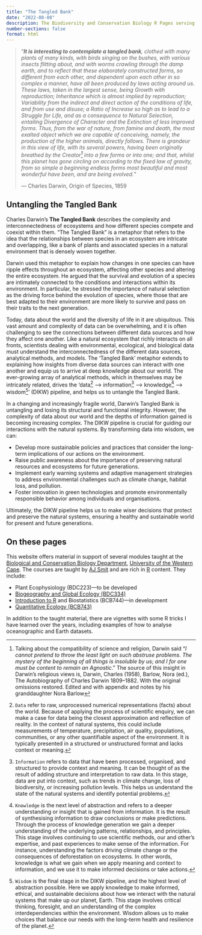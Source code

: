 ```yaml
---
title: "The Tangled Bank"
date: "2022-08-08"
description: The Biodiversity and Conservation Biology R Pages serving BDC334, BCB743, and BCB744
number-sections: false
format: html  
---
```


> "***It is interesting to contemplate a tangled bank**, clothed with many plants of many kinds, with birds singing on the bushes, with various insects flitting about, and with worms crawling through the damp earth, and to reflect that these elaborately constructed forms, so different from each other, and dependent upon each other in so complex a manner, have all been produced by laws acting around us. These laws, taken in the largest sense, being Growth with reproduction; Inheritance which is almost implied by reproduction; Variability from the indirect and direct action of the conditions of life, and from use and disuse; a Ratio of Increase so high as to lead to a Struggle for Life, and as a consequence to Natural Selection, entailing Divergence of Character and the Extinction of less improved forms. Thus, from the war of nature, from famine and death, the most exalted object which we are capable of conceiving, namely, the production of the higher animals, directly follows. There is grandeur in this view of life, with its several powers, having been originally breathed by the Creator[^1] into a few forms or into one; and that, whilst this planet has gone circling on according to the fixed law of gravity, from so simple a beginning endless forms most beautiful and most wonderful have been, and are being evolved.*"
>
> --- Charles Darwin, Origin of Species, 1859

## Untangling the Tangled Bank

Charles Darwin's **The Tangled Bank** describes the complexity and interconnectedness of ecosystems and how different species compete and coexist within them. "The Tangled Bank" is a metaphor that refers to the idea that the relationships between species in an ecosystem are intricate and overlapping, like a bank of plants and associated species in a natural environment that is densely woven together.

Darwin used this metaphor to explain how changes in one species can have ripple effects throughout an ecosystem, affecting other species and altering the entire ecosystem. He argued that the survival and evolution of a species are intimately connected to the conditions and interactions within its environment. In particular, he stressed the importance of natural selection as the driving force behind the evolution of species, where those that are best adapted to their environment are more likely to survive and pass on their traits to the next generation.

Today, data about the world and the diversity of life in it are ubiquitous. This vast amount and complexity of data can be overwhelming, and it is often challenging to see the connections between different data sources and how they affect one another. Like a natural ecosystem that richly interacts on all fronts, scientists dealing with environmental, ecological, and biological data must understand the interconnectedness of the different data sources, analytical methods, and models. The 'Tangled Bank' metaphor extends to explaining how insights from diverse data sources can interact with one another and equip us to arrive at deep knowledge about our world. The ever-growing array of analytical methods, which in themselves may be intricately related, drives the 'data[^2] --> information[^3] --> knowledge[^4] --> wisdom[^5]' (DIKW) pipeline, and helps us to untangle the Tangled Bank.

In a changing and increasingly fragile world, Darwin's Tangled Bank is untangling and losing its structural and functional integrity. However, the complexity of data about our world and the depths of information gained is becoming increasing complex. The DIKW pipeline is crucial for guiding our interactions with the natural systems. By transforming data into wisdom, we can:

* Develop more sustainable policies and practices that consider the long-term implications of our actions on the environment.
* Raise public awareness about the importance of preserving natural resources and ecosystems for future generations.
* Implement early warning systems and adaptive management strategies to address environmental challenges such as climate change, habitat loss, and pollution.
* Foster innovation in green technologies and promote environmentally responsible behavior among individuals and organisations.

Ultimately, the DIKW pipeline helps us to make wiser decisions that protect and preserve the natural systems, ensuring a healthy and sustainable world for present and future generations.


[^1]: Talking about the compatibility of science and religion, Darwin said "*I cannot pretend to throw the least light on such abstruse problems. The mystery of the beginning of all things is insoluble by us; and I for one must be content to remain an Agnostic*." The source of this insight in Darwin's religious views is, Darwin, Charles (1958), Barlow, Nora (ed.), The Autobiography of Charles Darwin 1809–1882. With the original omissions restored. Edited and with appendix and notes by his granddaughter Nora Barlow

[^2]: `Data` refer to raw, unprocessed numerical representations (facts) about the world. Because of applying the process of scientific enquiry, we can make a case for data being the closest approximation and reflection of reality. In the context of natural systems, this could include measurements of temperature, precipitation, air quality, populations, communities, or any other quantifiable aspect of the environment. It is typically presented in a structured or unstructured format and lacks context or meaning.

[^3]: `Information` refers to data that have been processed, organised, and structured to provide context and meaning. It can be thought of as the result of adding structure and interpretation to raw data. In this stage, data are put into context, such as trends in climate change, loss of biodiversity, or increasing pollution levels. This helps us understand the state of the natural systems and identify potential problems.

[^4]: `Knowledge` is the next level of abstraction and refers to a deeper understanding or insight that is gained from information. It is the result of synthesising information to draw conclusions or make predictions. Through the process of knowledge generation we gain a deeper understanding of the underlying patterns, relationships, and principles. This stage involves continuing to use scientific methods, our and other's expertise, and past experiences to make sense of the information. For instance, understanding the factors driving climate change or the consequences of deforestation on ecosystems. In other words, knowledge is what we gain when we apply meaning and context to information, and we use it to make informed decisions or take actions.

[^5]: `Wisdom` is the final stage in the DIKW pipeline, and the highest level of abstraction possible. Here we apply knowledge to make informed, ethical, and sustainable decisions about how we interact with the natural systems that make up our planet, Earth. This stage involves critical thinking, foresight, and an understanding of the complex interdependencies within the environment. Wisdom allows us to make choices that balance our needs with the long-term health and resilience of the planet.

## On these pages

This website offers material in support of several modules taught at the [Biological and Conservation Biology Department](https://www.uwc.ac.za/study/all-areas-of-study/departments/department-of-biodiversity-and-conservation-biology/overview), [University of the Western Cape](http://www.uwc.ac.za/). The courses are taught by [AJ Smit](https://www.uwc.ac.za/study/all-areas-of-study/departments/department-of-biodiversity-and-conservation-biology/people) and are rich in [R](https://cran.r-project.org/) content. They include:

-   Plant Ecophysiology (BDC223)---to be developed
-   [Biogeography and Global Ecology (BDC334)](BDC334/BDC334_index.qmd)
-   [Introduction to R](BCB744/BCB744_index.qmd) and Biostatistics (BCB744)---in development
-   [Quantitative Ecology (BCB743)](BCB743/BCB743_index.qmd)

In addition to the taught material, there are vignettes with some R tricks I have learned over the years, including examples of how to analyse oceanographic and Earth datasets.
